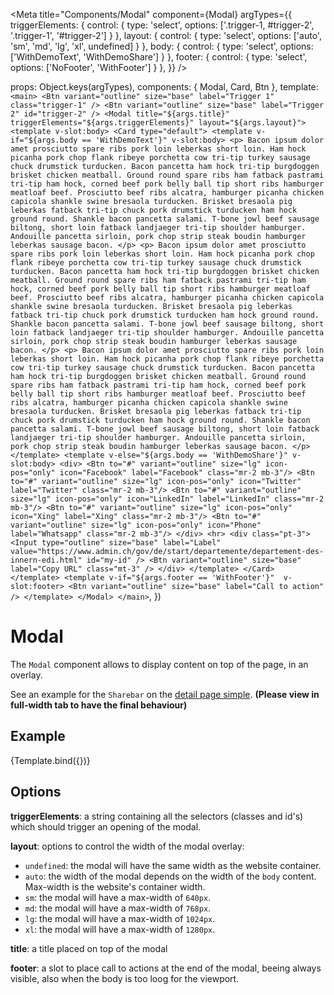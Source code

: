 
<Meta
  title="Components/Modal"
  component={Modal}
  argTypes={{
    triggerElements: {
      control: {
        type: 'select',
        options: ['.trigger-1, #trigger-2', '.trigger-1', '#trigger-2']
      }
    },
    layout: {
      control: {
        type: 'select',
        options: ['auto', 'sm', 'md', 'lg', 'xl', undefined]
      }
    },
    body: {
      control: {
        type: 'select',
        options: ['WithDemoText', 'WithDemoShare']
      }
    },
    footer: {
      control: {
        type: 'select',
        options: ['NoFooter', 'WithFooter']
      }
    },
  }} />

  props: Object.keys(argTypes),
  components: { Modal, Card, Btn },
  template:
    `
      <main>
        <Btn
          variant="outline"
          size="base"
          label="Trigger 1"
          class="trigger-1"
        />
        <Btn
          variant="outline"
          size="base"
          label="Trigger 2"
          id="trigger-2"
        />
        <Modal title="${args.title}" triggerElements="${args.triggerElements}" layout="${args.layout}">
          <template v-slot:body>
            <Card type="default">
              <template v-if="${args.body == 'WithDemoText'}" v-slot:body>
                <p>
                  Bacon ipsum dolor amet prosciutto spare ribs pork loin leberkas short loin. Ham hock picanha pork chop flank ribeye porchetta cow tri-tip turkey sausage chuck drumstick turducken. Bacon pancetta ham hock tri-tip burgdoggen brisket chicken meatball. Ground round spare ribs ham fatback pastrami tri-tip ham hock, corned beef pork belly ball tip short ribs hamburger meatloaf beef.
                  Prosciutto beef ribs alcatra, hamburger picanha chicken capicola shankle swine bresaola turducken. Brisket bresaola pig leberkas fatback tri-tip chuck pork drumstick turducken ham hock ground round. Shankle bacon pancetta salami. T-bone jowl beef sausage biltong, short loin fatback landjaeger tri-tip shoulder hamburger. Andouille pancetta sirloin, pork chop strip steak boudin hamburger leberkas sausage bacon.
                </p>
                <p>
                  Bacon ipsum dolor amet prosciutto spare ribs pork loin leberkas short loin. Ham hock picanha pork chop flank ribeye porchetta cow tri-tip turkey sausage chuck drumstick turducken. Bacon pancetta ham hock tri-tip burgdoggen brisket chicken meatball. Ground round spare ribs ham fatback pastrami tri-tip ham hock, corned beef pork belly ball tip short ribs hamburger meatloaf beef.
                  Prosciutto beef ribs alcatra, hamburger picanha chicken capicola shankle swine bresaola turducken. Brisket bresaola pig leberkas fatback tri-tip chuck pork drumstick turducken ham hock ground round. Shankle bacon pancetta salami. T-bone jowl beef sausage biltong, short loin fatback landjaeger tri-tip shoulder hamburger. Andouille pancetta sirloin, pork chop strip steak boudin hamburger leberkas sausage bacon.
                </p>
                <p>
                  Bacon ipsum dolor amet prosciutto spare ribs pork loin leberkas short loin. Ham hock picanha pork chop flank ribeye porchetta cow tri-tip turkey sausage chuck drumstick turducken. Bacon pancetta ham hock tri-tip burgdoggen brisket chicken meatball. Ground round spare ribs ham fatback pastrami tri-tip ham hock, corned beef pork belly ball tip short ribs hamburger meatloaf beef.
                  Prosciutto beef ribs alcatra, hamburger picanha chicken capicola shankle swine bresaola turducken. Brisket bresaola pig leberkas fatback tri-tip chuck pork drumstick turducken ham hock ground round. Shankle bacon pancetta salami. T-bone jowl beef sausage biltong, short loin fatback landjaeger tri-tip shoulder hamburger. Andouille pancetta sirloin, pork chop strip steak boudin hamburger leberkas sausage bacon.
                </p>
              </template>
              <template v-else="${args.body == 'WithDemoShare'}" v-slot:body>
                <div>
                  <Btn to="#" variant="outline" size="lg" icon-pos="only" icon="Facebook" label="Facebook" class="mr-2 mb-3"/>
                  <Btn to="#" variant="outline" size="lg" icon-pos="only" icon="Twitter" label="Twitter" class="mr-2 mb-3"/>
                  <Btn to="#" variant="outline" size="lg" icon-pos="only" icon="LinkedIn" label="LinkedIn" class="mr-2 mb-3"/>
                  <Btn to="#" variant="outline" size="lg" icon-pos="only" icon="Xing" label="Xing" class="mr-2 mb-3"/>
                  <Btn to="#" variant="outline" size="lg" icon-pos="only" icon="Phone" label="Whatsapp" class="mr-2 mb-3"/>
                </div>
                <hr>
                <div class="pt-3">
                  <Input
                    type="outline"
                    size="base"
                    label="Label"
                    value="https://www.admin.ch/gov/de/start/departemente/departement-des-innern-edi.html"
                    id="my-id"
                  />
                  <Btn variant="outline" size="base" label="Copy URL" class="mt-3" />
                </div>
              </template>
            </Card>
          </template>
          <template v-if="${args.footer == 'WithFooter'}"  v-slot:footer>
            <Btn
              variant="outline"
              size="base"
              label="Call to action"
            />
          </template>
        </Modal>
      </main>
    `,
})


# Modal

The `Modal` component allows to display content on top of the page, in an overlay.

See an example for the `Sharebar` on the [detail page simple](?path=/docs/pages-detail-page-simple--example). **(Please view in full-width tab to have the final behaviour)**

## Example

<Canvas>
  <Story
    name="Example"
    args={{
      triggerElements: '.trigger-1, #trigger-2',
      layout: 'lg',
      title: 'Modal title',
      body: 'WithDemoText',
      footer: 'WithFooter'
    }}
  >
    {Template.bind({})}
  </Story>
</Canvas>

<ArgsTable story="Example" />

## Options

**triggerElements**: a string containing all the selectors (classes and id's) which should trigger an opening of the modal.

**layout**: options to control the width of the modal overlay:
- `undefined`: the modal will have the same width as the website container.
- `auto`: the width of the modal depends on the width of the `body` content. Max-width is the website's container width.
- `sm`: the modal will have a max-width of `640px`.
- `md`: the modal will have a max-width of `768px`.
- `lg`: the modal will have a max-width of `1024px`.
- `xl`: the modal will have a max-width of `1280px`.

**title**: a title placed on top of the modal

**footer**: a slot to place call to actions at the end of the modal, beeing always visible, also when the body is too loog for the viewport.
